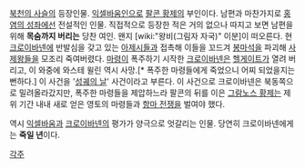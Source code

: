 [[북천의 사슬]]의 등장인물.
[[익셀바움]]인으로 [[팔콘 황제]]의 부인이다. 남편과 마찬가지로 [[홍염의 성좌]]에선 전설적인 인물. 직접적으로 등장한 적은 거의 없으나 따지고 보면 남편을 위해 '''목숨까지 버리는''' 당찬 여인. 왠지 [wiki:"왕비(그림자 자국)" 이분]이 떠오른다. 
현 [[크로이바넨]]에 반발심을 갖고 있는 [[아제시]]들과 접촉해 이들을 꼬드겨 [[봉마석]]을 파괴해 [[사제왕]]들을 모조리 죽여버렸다. [[마령]]이 폭주하기 시작한 [[크로이바넨]]은 [[헬게이트]]가 열려 버리고, 이 와중에 와스테 윌린 역시 사망.[* 폭주한 마령들에게 죽었으니 어찌 되었을지는 뻔하다.] 이 사건을 '[[성궤의 날]]' 사건이라고 부른다. 이 사건으로 크로이바넨은 북동쪽으로 밀려올라갔지만, 폭주한 마령들을 제압하느라 팔콘의 뒤를 이은 [[그람노스 황제]]는 제위 기간 내내 새로 얻은 영토의 마령들과 [[항마 전쟁]]을 벌여야 했다.

역시 [[익셀바움]]과 [[크로이바넨]]의 평가가 양극으로 엇갈리는 인물. 당연히 크로이바넨에게는 '''죽일 년'''이다.

[[각주]]
